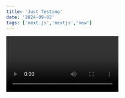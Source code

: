 ```yaml
---
title: 'Just Testing'
date: '2024-09-02'
tags: ['next.js','nextjs','new']
---
```


<Video id="6h649f2fB9Q"/>

**Munjia Movie Details:**

1. **Title**: **Munjia**
2. **Director**: Vishal T. Sumath
3. **Release Date**: 2023
4. **Genre**: Drama, Family
5. **Language**: Kannada
6. **Runtime**: Approximately 2 hours 20 minutes
7. **Cast**:
   - **Darshan** as Munji
   - **Radhika Pandit** as Suma
   - **Anant Nag** as Munji's Father
   - **Rangayana Raghu** as Ranga
   
8. **Plot Summary**:
   - Munjia is a poignant tale set in a rural Karnataka village, focusing on Munji, a young man torn between his aspirations and family responsibilities. The movie explores the cultural significance of traditional practices and the challenges of balancing personal desires with societal expectations. Munji's journey is one of self-discovery, love, and sacrifice.

9. **Music**: 
   - Composed by **Arjun Janya**, the soundtrack blends traditional and contemporary tunes, reflecting the movie's themes.

10. **Cinematography**: 
   - **Sathya Hegde** captures the essence of rural Karnataka, with vibrant landscapes and detailed cultural settings.

11. **Box Office**: 
   - The movie performed moderately well at the box office, appreciated for its storytelling and performances.

12. **Critical Reception**: 
   - Critics praised the movie for its strong narrative, performances, especially by Darshan and Anant Nag, and its portrayal of rural life. However, some felt the pacing was slow in parts.

13. **Themes**:
    - **Family Values**: The importance of family and tradition is central to the movie.
    - **Sacrifice**: Munji's sacrifices for his family highlight the emotional depth of the story.
    - **Cultural Identity**: The movie delves into the struggles of maintaining cultural identity in a rapidly changing world.

14. **Awards**:
    - **Best Actor (Kannada)**: Darshan
    - **Best Supporting Actor**: Anant Nag
    - **Best Music Director**: Arjun Janya

**Conclusion:**

"Munjia" is a heartfelt exploration of the conflict between modernity and tradition, set against the backdrop of rural Karnataka. The film's strong performances, particularly by Darshan and Anant Nag, along with its cultural resonance, make it a significant addition to Kannada cinema. While it may have a slower pace, its emotional depth and relatable themes offer a rewarding viewing experience for those interested in family dramas with cultural significance.